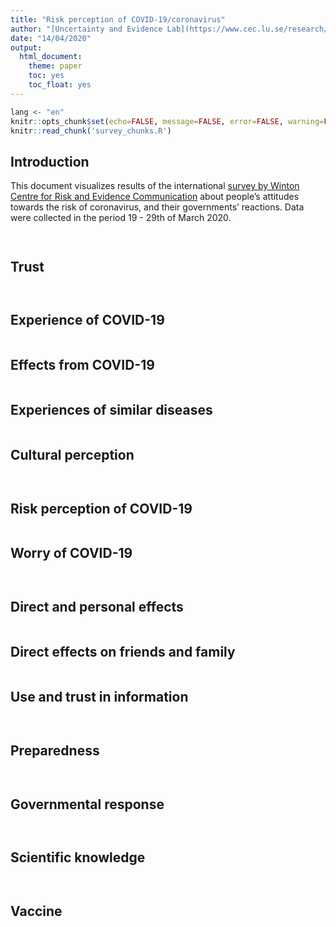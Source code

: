 ```yaml
---
title: "Risk perception of COVID-19/coronavirus"
author: "[Uncertainty and Evidence Lab](https://www.cec.lu.se/research/unevil)  \nLund University"
date: "14/04/2020"
output: 
  html_document: 
    theme: paper
    toc: yes
    toc_float: yes
---
```


```r
lang <- "en"
knitr::opts_chunk$set(echo=FALSE, message=FALSE, error=FALSE, warning=FALSE, tidy=TRUE, tidy.opts=list(comment=FALSE))
knitr::read_chunk('survey_chunks.R')
```

## Introduction

This document visualizes results of the international [survey by Winton Centre for Risk and Evidence Communication](https://www.cam.ac.uk/stories/wintoncovid1) about people's attitudes towards the risk of coronavirus, and their governments’ reactions.
Data were collected in the period 19 - 29th of March 2020. 
```r

```


```r

```

## Trust

```r

```


```r

```

## Experience of COVID-19

```r

```

## Effects from COVID-19

```r

```

## Experiences of similar diseases

```r

```

## Cultural perception

```r

```

```r

```

## Risk perception of COVID-19

```r

```

## Worry of COVID-19

```r

```

```r

```

## Direct and personal effects

```r

```

## Direct effects on friends and family

```r

```

## Use and trust in information

```r

```

```r

```

## Preparedness

```r

```

```r

```

## Governmental response

```r

```

```r

```

## Scientific knowledge

```r

```

```r

```

## Vaccine

```r

```
